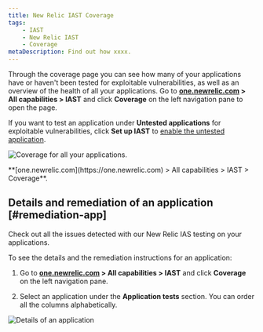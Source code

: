 ```yaml
---
title: New Relic IAST Coverage
tags:
    - IAST
    - New Relic IAST
    - Coverage
metaDescription: Find out how xxxx.
---
```





Through the coverage page you can see how many of your applications have or haven't been tested for exploitable vulnerabilities, as well as an overview of the health of all your applications. Go to **[one.newrelic.com](https://one.newrelic.com) > All capabilities > IAST** and click **Coverage** on the left navigation pane to open the page. 

If you want to test an application under **Untested applications** for exploitable vulnerabilities, click **Set up IAST** to [enable the untested application](/docs/iast/applications/#enable-iast).

<img
    title="Coverage for all your applications."
    alt="Coverage for all your applications."
    src={iastCoverageOverview}
/>

<figcaption>
    **[one.newrelic.com](https://one.newrelic.com) > All capabilities > IAST > Coverage**.
</figcaption>


## Details and remediation of an application [#remediation-app]

Check out all the issues detected with our New Relic IAS testing on your applications.

To see the details and the remediation instructions for an application:

1. Go to **[one.newrelic.com](https://one.newrelic.com) > All capabilities > IAST** and click **Coverage** on the left navigation pane.

2. Select an application under the **Application tests** section. You can order all the columns alphabetically.

<img
    title="Details of an application"
    alt="Details of an application"
    src={iastCoverageSummary}
/>



